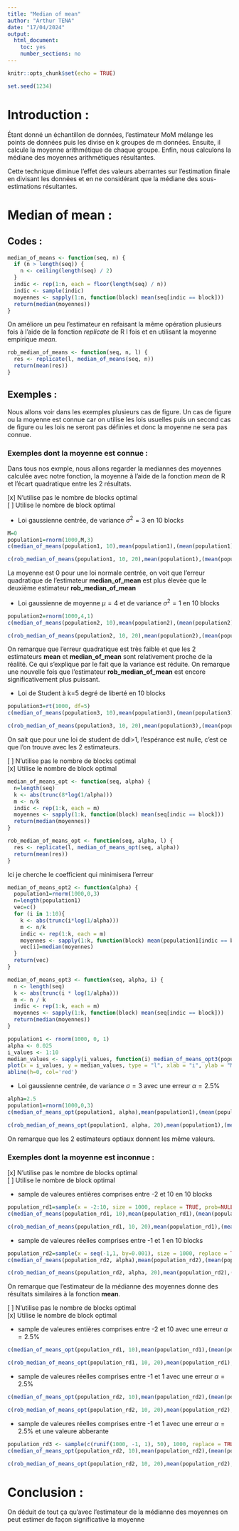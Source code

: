 ```yaml
---
title: "Median of mean"
author: "Arthur TENA"
date: "17/04/2024"
output:  
  html_document:
    toc: yes
    number_sections: no
---
```


```r
knitr::opts_chunk$set(echo = TRUE)
```

```r
set.seed(1234)
```


# Introduction :

Étant donné un échantillon de données, l'estimateur MoM mélange les points de données puis les divise en k groupes de m données. Ensuite, il calcule la moyenne arithmétique de chaque groupe. Enfin, nous calculons la médiane des moyennes arithmétiques résultantes.

Cette technique diminue l'effet des valeurs aberrantes sur l'estimation finale en divisant les données et en ne considérant que la médiane des sous-estimations résultantes. 

# Median of mean :

## Codes :

```r
median_of_means <- function(seq, n) {
  if (n > length(seq)) {
    n <- ceiling(length(seq) / 2)
  }
  indic <- rep(1:n, each = floor(length(seq) / n))
  indic <- sample(indic)
  moyennes <- sapply(1:n, function(block) mean(seq[indic == block]))
  return(median(moyennes))
}
```

On améliore un peu l'estimateur en refaisant la même opération plusieurs fois à l'aide de la fonction *replicate* de R l fois et en utilisant la moyenne empirique *mean*.
```r
rob_median_of_means <- function(seq, n, l) {
  res <- replicate(l, median_of_means(seq, n))
  return(mean(res))
}
```


## Exemples :

Nous allons voir dans les exemples plusieurs cas de figure. Un cas de figure ou la moyenne est connue car on utilise les lois usuelles puis un second cas de figure ou les lois ne seront pas définies et donc la moyenne ne sera pas connue.

### Exemples dont la moyenne est connue :

Dans tous nos exmple, nous allons regarder la mediannes des moyennes calculée avec notre fonction, la moyenne à l'aide de la fonction *mean* de R et l'écart quadratique entre les 2 résultats.

[x] N'utilise pas le nombre de blocks optimal  
[ ] Utilise le nombre de block optimal

* Loi gaussienne centrée, de variance $\sigma^2=3$ en 10 blocks 
```r
M=0
population1=rnorm(1000,M,3)
c(median_of_means(population1, 10),mean(population1),(mean(population1) - median_of_means(population1, 10)) ^ 2)

```

```r
c(rob_median_of_means(population1, 10, 20),mean(population1),(mean(population1) - rob_median_of_means(population1, 10, 20)) ^ 2)
```
La moyenne est 0 pour une loi normale centrée, on voit que l'erreur quadratique de l'estimateur **median_of_mean** est plus élevée que le deuxième estimateur **rob_median_of_mean** 

* Loi gaussienne de moyenne $\mu=4$ et de variance $\sigma^2=1$ en 10 blocks
```r
population2=rnorm(1000,4,1)
c(median_of_means(population2, 10),mean(population2),(mean(population2) - median_of_means(population2, 10)) ^ 2)
```

```r
c(rob_median_of_means(population2, 10, 20),mean(population2),(mean(population2) - rob_median_of_means(population2, 10, 20)) ^ 2)
```
On remarque que l'erreur quadratique est très faible et que les 2 estimateurs **mean** et **median_of_mean** sont relativement proche de la réalité. Ce qui s'explique par le fait que la variance est réduite. On remarque une nouvelle fois que l'estimateur **rob_median_of_mean** est encore significativement plus puissant.

* Loi de Student à k=5 degré de liberté en 10 blocks
```r
population3=rt(1000, df=5)
c(median_of_means(population3, 10),mean(population3),(mean(population3) - median_of_means(population3, 10)) ^ 2)
```

```r
c(rob_median_of_means(population3, 10, 20),mean(population3),(mean(population3) - rob_median_of_means(population3, 10, 20)) ^ 2)
```
On sait que pour une loi de student de ddl>1, l'espérance est nulle, c'est ce que l'on trouve avec les 2 estimateurs.

[ ]  N'utilise pas le nombre de blocks optimal  
[x] Utilise le nombre de block optimal

```r
median_of_means_opt <- function(seq, alpha) {
  n=length(seq)
  k <- abs(trunc(8*log(1/alpha)))
  m <- n/k
  indic <- rep(1:k, each = m)
  moyennes <- sapply(1:k, function(block) mean(seq[indic == block]))
  return(median(moyennes))
}

rob_median_of_means_opt <- function(seq, alpha, l) {
  res <- replicate(l, median_of_means_opt(seq, alpha))
  return(mean(res))
}
```

Ici je cherche le coefficient qui minimisera l'erreur

```r
median_of_means_opt2 <- function(alpha) {
  population1=rnorm(1000,0,3)
  n=length(population1)
  vec=c()
  for (i in 1:10){
    k <- abs(trunc(i*log(1/alpha)))
    m <- n/k
    indic <- rep(1:k, each = m)
    moyennes <- sapply(1:k, function(block) mean(population1[indic == block]))
    vec[i]=median(moyennes)
  }
  return(vec)
}

median_of_means_opt3 <- function(seq, alpha, i) {
  n <- length(seq)
  k <- abs(trunc(i * log(1/alpha)))
  m <- n / k
  indic <- rep(1:k, each = m)
  moyennes <- sapply(1:k, function(block) mean(seq[indic == block]))
  return(median(moyennes))
}

population1 <- rnorm(1000, 0, 1)
alpha <- 0.025
i_values <- 1:10
median_values <- sapply(i_values, function(i) median_of_means_opt3(population1, alpha, i))
plot(x = i_values, y = median_values, type = "l", xlab = "i", ylab = "Median of Means", main ="Estimateur MoM d'une loi normale centrée réduite")
abline(h=0, col='red')
```



* Loi gaussienne centrée, de variance $\sigma=3$ avec une erreur $\alpha=2.5\%$ 

```r
alpha=2.5
population1=rnorm(1000,0,3)
c(median_of_means_opt(population1, alpha),mean(population1),(mean(population1) - median_of_means_opt(population1, alpha)) ^ 2)
```

```r
c(rob_median_of_means_opt(population1, alpha, 20),mean(population1),(mean(population1) - rob_median_of_means_opt(population1, alpha, 20)) ^ 2)
```

On remarque que les 2 estimateurs optiaux donnent les même valeurs.

### Exemples dont la moyenne est inconnue :

[x] N'utilise pas le nombre de blocks optimal  
[ ] Utilise le nombre de block optimal

* sample de valeures entières comprises entre -2 et 10 en 10 blocks
```r
population_rd1=sample(x = -2:10, size = 1000, replace = TRUE, prob=NULL)
c(median_of_means(population_rd1, 10),mean(population_rd1),(mean(population_rd1) - median_of_means(population_rd1, 10)) ^ 2)
```

```r
c(rob_median_of_means(population_rd1, 10, 20),mean(population_rd1),(mean(population_rd1) - rob_median_of_means(population_rd1, 10, 20)) ^ 2)
```

* sample de valeures réelles comprises entre -1 et 1 en 10 blocks
```r
population_rd2=sample(x = seq(-1,1, by=0.001), size = 1000, replace = TRUE, prob=NULL)
c(median_of_means(population_rd2, alpha),mean(population_rd2),(mean(population_rd2) - median_of_means(population_rd2, alpha)) ^ 2)
```

```r
c(rob_median_of_means(population_rd2, alpha, 20),mean(population_rd2),(mean(population_rd2) - rob_median_of_means(population_rd2, alpha, 20)) ^ 2)
```
On remarque que l'estimateur de la médianne des moyennes donne des résultats similaires à la fonction **mean**.

[ ] N'utilise pas le nombre de blocks optimal  
[x] Utilise le nombre de block optimal

* sample de valeures entières comprises entre -2 et 10 avec une erreur $\alpha=2.5\%$
```r
c(median_of_means_opt(population_rd1, 10),mean(population_rd1),(mean(population_rd1) - median_of_means_opt(population_rd1, 10)) ^ 2)
```

```r
c(rob_median_of_means_opt(population_rd1, 10, 20),mean(population_rd1),(mean(population_rd1) - rob_median_of_means_opt(population_rd1, 10, 20)) ^ 2)
```

* sample de valeures réelles comprises entre -1 et 1 avec une erreur $\alpha=2.5\%$
```r
c(median_of_means_opt(population_rd2, 10),mean(population_rd2),(mean(population_rd2) - median_of_means_opt(population_rd2, 10)) ^ 2)
```

```r
c(rob_median_of_means_opt(population_rd2, 10, 20),mean(population_rd2),(mean(population_rd2) - rob_median_of_means_opt(population_rd2, 10, 20)) ^ 2)
```

* sample de valeures réelles comprises entre -1 et 1 avec une erreur $\alpha=2.5\%$ et une valeure abberante 
```r
population_rd3 <- sample(c(runif(1000, -1, 1), 50), 1000, replace = TRUE)
c(median_of_means_opt(population_rd2, 10),mean(population_rd2),(mean(population_rd2) - median_of_means_opt(population_rd2, 10)) ^ 2)
```

```r
c(rob_median_of_means_opt(population_rd2, 10, 20),mean(population_rd2),(mean(population_rd2) - rob_median_of_means_opt(population_rd2, 10, 20)) ^ 2)
```


# Conclusion :

On déduit de tout ça qu'avec l'estimateur de la médianne des moyennes on peut estimer de façon significative la moyenne
